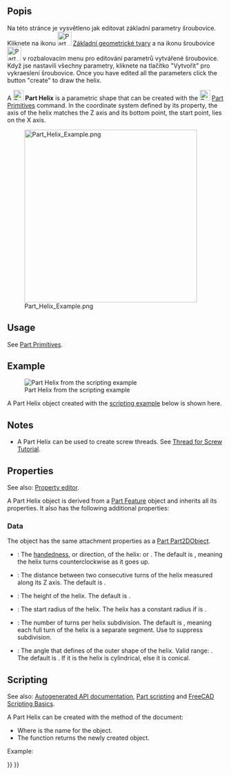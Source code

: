 <languages/>

{{Docnav
|[[Part_Wedge|Wedge]]
|[[Part_Spiral|Spiral]]
|[[Part_Workbench|Part]]
|IconL=Part_Wedge.svg
|IconR=Part_Spiral.svg
|IconC=Workbench_Part.svg
}}

<div class="mw-translate-fuzzy">
{{GuiCommand/cs|Name=Part Helix|Name/cs=Díl Šroubovice|MenuLocation=Díl → [[Part_CreatePrimitives/cs|Vytváření zákl.geom.tvarů]] → Šroubovice|Workbenches=[[Part_Workbench/cs|Díl]], [[OpenSCAD_Workbench/cs|OpenSCAD]]|SeeAlso=..}}
</div>

<span id="Description"></span>
<div class="mw-translate-fuzzy">
== Popis ==
Na této stránce je vysvětleno jak editovat základní parametry šroubovice. Kliknete na ikonu [[Image:Part_CreatePrimitives.png|32px]] [[Part_CreatePrimitives|Základní geometrické tvary]] a na ikonu šroubovice [[Image:Part_Helix.png|32px]] v rozbalovacím menu pro editování parametrů vytvářené šroubovice. Když jse nastavili všechny parametry, kliknete na tlačítko "Vytvořit" pro vykraeslení šroubovice. Once you have edited all the parameters click the button "create" to draw the helix.
</div>

A [[Image:Part_Helix.svg|24px]] '''Part Helix''' is a parametric shape that can be created with the [[Image:Part_Primitives.svg|24px]] [[Part_Primitives|Part Primitives]] command. In the coordinate system defined by its {{PropertyData|Placement}} property, the axis of the helix matches the Z axis and its bottom point, the start point, lies on the X axis.

[[Image:Part_Helix_Example.png|400px]]

== Usage ==

See [[Part_Primitives#Usage|Part Primitives]].

== Example ==

[[Image:Part_Helix_Scripting_Example.png|thumb|Part Helix from the scripting example]]

A Part Helix object created with the [[#Scripting|scripting example]] below is shown here.

== Notes ==

* A Part Helix can be used to create screw threads. See [[Thread_for_Screw_Tutorial|Thread for Screw Tutorial]].

== Properties ==

See also: [[Property_editor|Property editor]].

A Part Helix object is derived from a [[Part_Feature|Part Feature]] object and inherits all its properties. It also has the following additional properties:

=== Data ===

{{TitleProperty|Attachment}}

The object has the same attachment properties as a [[Part_Part2DObject#Data|Part Part2DObject]].

{{TitleProperty|Coordinate System}}

* {{PropertyData|Local Coord|Enumeration}}: The [https://en.wikipedia.org/wiki/Screw_thread handedness], or direction, of the helix: {{Value|Right-handed}} or {{Value|Left-handed}}. The default is {{Value|Right-handed}}, meaning the helix turns counterclockwise as it goes up.

{{TitleProperty|Helix}}

* {{PropertyData|Pitch|Length}}: The distance between two consecutive turns of the helix measured along its Z axis. The default is {{Value|1mm}}.
* {{PropertyData|Height|Length}}: The height of the helix. The default is {{Value|2mm}}.
* {{PropertyData|Radius|Length}}: The start radius of the helix. The helix has a constant radius if {{PropertyData|Angle}} is {{Value|0°}}.
* {{PropertyData|Segment Length|QuantityConstraint}}: The number of turns per helix subdivision. The default is {{Value|1}}, meaning each full turn of the helix is a separate segment. Use {{Value|0}} to suppress subdivision.
* {{PropertyData|Angle|Angle}}: The angle that defines of the outer shape of the helix. Valid range: {{Value|-90° &lt; value &lt; 90°}}. The default is {{Value|0°}}. If it is {{Value|0°}} the helix is cylindrical, else it is conical.

== Scripting ==

See also: [https://freecad.github.io/SourceDoc/ Autogenerated API documentation], [[Part_scripting|Part scripting]] and [[FreeCAD_Scripting_Basics|FreeCAD Scripting Basics]].

A Part Helix can be created with the {{Incode|addObject()}} method of the document:

{{Code|code=
helix = FreeCAD.ActiveDocument.addObject("Part::Helix", "myHelix")
}}

* Where {{Incode|"myHelix"}} is the name for the object.
* The function returns the newly created object.

Example:

{{Code|code=
import FreeCAD as App

doc = App.activeDocument()

helix = doc.addObject("Part::Helix", "myHelix")
helix.Pitch = 2
helix.Height = 3
helix.Radius = 4
helix.SegmentLength = 21
helix.Angle = 45
helix.Placement = App.Placement(App.Vector(1, 2, 3), App.Rotation(75, 60, 30))

doc.recompute()
}}


{{Docnav
|[[Part_Wedge|Wedge]]
|[[Part_Spiral|Spiral]]
|[[Part_Workbench|Part]]
|IconL=Part_Wedge.svg
|IconR=Part_Spiral.svg
|IconC=Workbench_Part.svg
}}

{{Part_Tools_navi{{#translation:}}}}
{{Userdocnavi{{#translation:}}}}